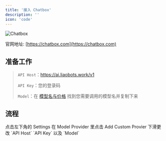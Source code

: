```yaml
---
title: '接入 Chatbox'
description: ''
icon: 'code'
---
```


![Chatbox](/images/chatbox/chatbox-icon.jpg)

官网地址: [https://chatbox.com](https://chatbox.com)

## 准备工作

> `API Host`：https://ai.liaobots.work/v1
>
> `API Key`：您的登录码
>
> `Model`：在 [模型名与价格](/introduction.mdx) 找到您需要调用的模型名并复制下来


## 流程
<Steps>
    <Step title="第一步">
        <Card title="点击设置" img="/images/chatbox/step-1.jpg">
          点击左下角的 Settings
        </Card>
    </Step>
    <Step title="第二步">
    <Card title="添加自定义模型提供商" img="/images/chatbox/step-2.jpg">
      在 Model Provider 里点击 Add Custom Provier
    </Card>
    </Step>
    <Step title="第三步">
    <Card title="更改关键设置" img="/images/chatbox/step-3.jpg">
      下滑更改 `API Host` `API Key` 以及 `Model`
    </Card>
    </Step>
</Steps>